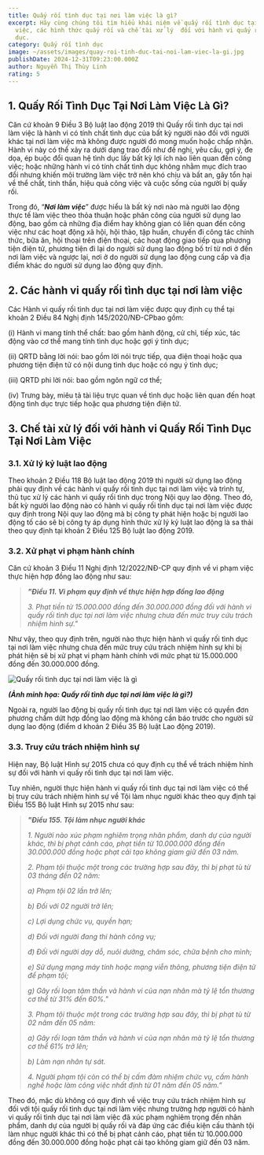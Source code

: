 ```yaml
---
title: Quấy rối tình dục tại nơi làm việc là gì?
excerpt: Hãy cùng chúng tôi tìm hiểu khái niệm về quấy rối tình dục tại nơi làm
  việc, các hình thức quấy rối và chế tài xử lý  đối với hành vi quấy rối tình
  dục.
category: Quấy rối tình dục
image: ~/assets/images/quay-roi-tinh-duc-tai-noi-lam-viec-la-gi.jpg
publishDate: 2024-12-31T09:23:00.000Z
author: Nguyễn Thị Thùy Linh
rating: 5
---
```

## 1. Quấy Rối Tình Dục Tại Nơi Làm Việc Là Gì?

Căn cứ khoản 9 Điều 3 Bộ luật lao động 2019 thì Quấy rối tình dục tại nơi làm việc là hành vi có tính chất tình dục của bất kỳ người nào đối với người khác tại nơi làm việc mà không được người đó mong muốn hoặc chấp nhận. Hành vi này có thể xảy ra dưới dạng trao đổi như đề nghị, yêu cầu, gợi ý, đe dọa, ép buộc đổi quan hệ tình dục lấy bất kỳ lợi ích nào liên quan đến công việc; hoặc những hành vi có tính chất tình dục không nhằm mục đích trao đổi nhưng khiến môi trường làm việc trở nên khó chịu và bất an, gây tổn hại về thể chất, tinh thần, hiệu quả công việc và cuộc sống của người bị quấy rối. 

Trong đó, “***Nơi làm việc***” được hiểu là bất kỳ nơi nào mà người lao động thực tế làm việc theo thỏa thuận hoặc phân công của người sử dụng lao động, bao gồm cả những địa điểm hay không gian có liên quan đến công việc như các hoạt động xã hội, hội thảo, tập huấn, chuyến đi công tác chính thức, bữa ăn, hội thoại trên điện thoại, các hoạt động giao tiếp qua phương tiện điện tử, phương tiện đi lại do người sử dụng lao động bố trí từ nơi ở đến nơi làm việc và ngược lại, nơi ở do người sử dụng lao động cung cấp và địa điểm khác do người sử dụng lao động quy định.

## 2. Các hành vi quấy rối tình dục tại nơi làm việc

Các Hành vi quấy rối tình dục tại nơi làm việc được quy định cụ thể tại khoản 2 Điều 84 Nghị định 145/2020/NĐ-CPbao gồm:

(i) Hành vi mang tính thể chất: bao gồm hành động, cử chỉ, tiếp xúc, tác động vào cơ thể mang tính tình dục hoặc gợi ý tình dục; 

(ii) QRTD bằng lời nói: bao gồm lời nói trực tiếp, qua điện thoại hoặc qua phương tiện điện tử có nội dung tình dục hoặc có ngụ ý tình dục; 

(iii) QRTD phi lời nói: bao gồm ngôn ngữ cơ thể; 

(iv) Trưng bày, miêu tả tài liệu trực quan về tình dục hoặc liên quan đến hoạt động tình dục trực tiếp hoặc qua phương tiện điện tử.

## 3. Chế tài xử lý đối với hành vi Quấy Rối Tình Dục Tại Nơi Làm Việc

### 3.1. Xử lý kỷ luật lao động 

Theo khoản 2 Điều 118 Bộ luật lao động 2019 thì người sử dụng lao động phải quy định về các hành vi quấy rối tình dục tại nơi làm việc và trình tự, thủ tục xử lý các hành vi quấy rối tình dục trong Nội quy lao động. Theo đó, bất kỳ người lao động nào có hành vi quấy rối tình dục tại nơi làm việc được quy định trong Nội quy lao động mà bị công ty phát hiện hoặc bị người lao động tố cáo sẽ bị công ty áp dụng hình thức xử lý kỷ luật lao động là sa thải theo quy định tại khoản 2 Điều 125 Bộ luật lao động 2019.

### 3.2. Xử phạt vi phạm hành chính

Căn cứ khoản 3 Điều 11 Nghị định 12/2022/NĐ-CP quy định về vi phạm việc thực hiện hợp đồng lao động như sau: 

> ***"Điều 11. Vi phạm quy định về thực hiện hợp đồng lao động***
>
> *3. Phạt tiền từ 15.000.000 đồng đến 30.000.000 đồng đối với hành vi quấy rối tình dục tại nơi làm việc nhưng chưa đến mức truy cứu trách nhiệm hình sự."*

Như vậy, theo quy định trên, người nào thực hiện hành vi quấy rối tình dục tại nơi làm việc nhưng chưa đến mức truy cứu trách nhiệm hình sự khi bị phát hiện sẽ bị xử phạt vi phạm hành chính với mức phạt từ 15.000.000 đồng đến 30.000.000 đồng. 

![Quấy rối tình dục tại nơi làm việc là gì](~/assets/images/quay-roi-tinh-duc-tai-noi-lam-viec-yplawfirm.jpg "Quấy rối tình dục tại nơi làm việc là gì")

***(Ảnh minh họa: Quấy rối tình dục tại nơi làm việc là gì?)***

Ngoài ra, người lao động bị quấy rối tình dục tại nơi làm việc có quyền đơn phương chấm dứt hợp đồng lao động mà không cần báo trước cho người sử dụng lao động (điểm d khoản 2 Điều 35 Bộ luật Lao động 2019).

### 3.3. Truy cứu trách nhiệm hình sự

Hiện nay, Bộ luật Hình sự 2015 chưa có quy định cụ thể về trách nhiệm hình sự đối với hành vi quấy rối tình dục tại nơi làm việc. 

Tuy nhiên, người thực hiện hành vi quấy rối tình dục tại nơi làm việc có thể bị truy cứu trách nhiệm hình sự về Tội làm nhục người khác theo quy định tại Điều 155 Bộ luật Hình sự 2015 như sau:

> ***"Điều 155. Tội làm nhục người khác***
>
> *1. Người nào xúc phạm nghiêm trọng nhân phẩm, danh dự của người khác, thì bị phạt cảnh cáo, phạt tiền từ 10.000.000 đồng đến 30.000.000 đồng hoặc phạt cải tạo không giam giữ đến 03 năm.*
>
> *2. Phạm tội thuộc một trong các trường hợp sau đây, thì bị phạt tù từ 03 tháng đến 02 năm:*
>
> *a) Phạm tội 02 lần trở lên;*
>
> *b) Đối với 02 người trở lên;*
>
> *c) Lợi dụng chức vụ, quyền hạn;*
>
> *d) Đối với người đang thi hành công vụ;*
>
> *đ) Đối với người dạy dỗ, nuôi dưỡng, chăm sóc, chữa bệnh cho mình;*
>
> *e) Sử dụng mạng máy tính hoặc mạng viễn thông, phương tiện điện tử để phạm tội;*
>
> *g) Gây rối loạn tâm thần và hành vi của nạn nhân mà tỷ lệ tổn thương cơ thể từ 31% đến 60%."*
>
> *3. Phạm tội thuộc một trong các trường hợp sau đây, thì bị phạt tù từ 02 năm đến 05 năm:*
>
> *a) Gây rối loạn tâm thần và hành vi của nạn nhân mà tỷ lệ tổn thương cơ thể 61% trở lên;*
>
> *b) Làm nạn nhân tự sát.*
>
> *4. Người phạm tội còn có thể bị cấm đảm nhiệm chức vụ, cấm hành nghề hoặc làm công việc nhất định từ 01 năm đến 05 năm.”*

Theo đó, mặc dù không có quy định về việc truy cứu trách nhiệm hình sự đối với tội quấy rối tình dục tại nơi làm việc nhưng trường hợp người có hành vi quấy rối tình dục tại nơi làm việc đã xúc phạm nghiêm trọng đến nhân phẩm, danh dự của người bị quấy rối và đáp ứng các điều kiện cấu thành tội làm nhục người khác thì có thể bị phạt cảnh cáo, phạt tiền từ 10.000.000 đồng đến 30.000.000 đồng hoặc phạt cải tạo không giam giữ đến 03 năm.
